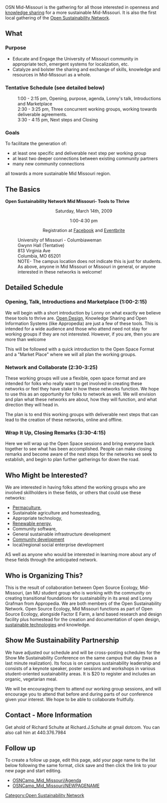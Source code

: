 OSN Mid-Missouri is the gathering for all those interested in openness and [[knowledge sharing]] for a more sustainable Mid-Missouri. It is also the first local gathering of the [[Open Sustainability Network]].

== What ==
===Purpose===
*Educate and Engage the University of Missouri community in appropriate tech, emergent systems for localization, etc.
*Catalyze and bolster the sharing and exchange of skills, knowledge and resources in Mid-Missouri as a whole.

===Tentative Schedule (see detailed below)===
:1:00 - 2:15 pm, Opening, purpose, agenda, Lonny's talk, Introductions and Marketplace
:2:30 - 3:25 pm, Three concurrent working groups, working towards deliverable agreements.
:3:30 - 4:15 pm, Next steps and Closing

===Goals===
To facilitate the generation of: 
*at least one specific and deliverable next step per working group  
*at least two deeper connections between existing community partners
*many new community connections
all towards a more sustainable Mid Missouri region.

== The Basics ==
{{TOCright}}
'''Open Sustainability Network Mid Missouri- Tools to Thrive'''
<center>Saturday, March 14th, 2009 </center>
<center>1:00-4:30 pm </center>
<center>Registration at [http://www.facebook.com/photos/?ref=sb#/event.php?eid=54179753356 Facebook] and [http://osnmidmissouri.eventbrite.com/ Eventbrite]</center>

:University of Missouri - Columbiaweman
:Gwynn Hall (Tentative)
:813 Virginia Ave
:Columbia, MO 65201
:NOTE- The campus location does not indicate this is just for students.  As above, anyone in Mid Missouri or Missouri in general, or anyone interested in these networks is welcome!

== Detailed Schedule ==
===Opening, Talk, Introductions and Marketplace (1:00-2:15)===
We will begin with a short introduction by Lonny on what exactly we believe these tools to thrive are.  [[Open Design]], Knowledge Sharing and Open Information Systems (like Appropedia) are just a few of these tools.  This is intended for a wide audience and those who attend need not stay for working groups if they are not interested. However, if you are, then you are more than welcome

This will be followed with a quick introduction to the Open Space Format and a "Market Place" where we will all plan the working groups.

===Network and Collaborate (2:30-3:25)===
These working groups will use a flexible, open space format and are intended for folks who really want to get involved in creating these networks or feel they have stake in how these networks function. We hope to use this as an opportunity for folks to network as well. We will envision and plan what these networks are about, how they will function, and what direction they will head in.

The plan is to end this working groups with deliverable next steps that can lead to the creation of these networks, online and offline.

===Wrap It Up, Closing Remarks (3:30-4:15)===
Here we will wrap up the Open Space sessions and bring everyone back together to see what has been accomplished.  People can make closing remarks and become aware of the next steps for the networks we seek to establish, and begin to plan further gatherings for down the road.

== Who Might be Interested? ==
We are interested in having folks attend the working groups who are involved skillholders in these fields, or others that could use these networks:

* [[Permaculture]],
* Sustainable agriculture and homesteading,
* Appropriate technology,
* [[Renewable energy]],
* Community software,
* General sustainable infrastructure development
* [[Community development]]
* local/regional social enterprise development

AS well as anyone who would be interested in learning more about any of these fields through the anticipated network.

== Who is Organizing This? ==
This is the result of collaboration between Open Source Ecology, Mid-Missouri, (an MU student group who is working with the community on creating transitional foundations for sustainability in its area) and Lonny Grafman from Appropedia.  We are both members of the Open Sustainability Network.  Open Source Ecology, Mid Missouri functions as part of Open Source Ecology, alongside Factor E Farm, a land based research and design facility plus homestead for the creation and documentation of open design, [[sustainable technologies]] and knowledge.

== Show Me Sustainability Partnership ==
We have adjusted our schedule and will be cross-posting schedules for the Show Me Sustainability Conference on the same campus that day (twas a last minute realization).  Its focus is on campus sustainability leadership and consists of a keynote speaker, poster sessions and workshops in various student-oriented sustainability areas.  It is $20 to register and includes an organic, vegetarian meal.

We will be encouraging them to attend our working group sessions, and will encourage you to attend that before and during parts of our conference given your interest.  We hope to be able to collaborate fruitfully.

== Contact - More Information ==
Get ahold of Richard Schulte at Richard.J.Schulte at gmail dotcom.  You can also call him at 440.376.7984

== Follow up ==
To create a follow up page, edit this page, add your page name to the list below following the same format, click save and then click the link to your new page and start editing.
*[[OSNCamp_Mid_Missouri/Agenda]]
*[[OSNCamp_Mid_Missouri/NEWPAGENAME]]

[[Category:Open Sustainability Network]]